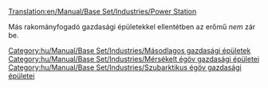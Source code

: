 [[Translation:en/Manual/Base Set/Industries/Power Station]]

{{hu/Manual/Base Set/Industries/Gazdasági épületek| név        = Erőmű
| kép        = en/Manual/Base Set/Industries/Powerstation.png
| klíma      = [[hu/Manual/Éghajlatok|Mérsékelt]], [[hu/Manual/Éghajlatok|szubarktikus]]
| elfogad    = [[hu/Manual/Base Set/Cargos/Szén|Szén]]
| előállít   = <nowiki>---</nowiki>
| megjegyzés = Nem található a [[hu/Manual/Éghajlatok|szubtrópusi]] éghajlaton
}}

Más rakományfogadó gazdasági épületekkel ellentétben az erőmű ''nem'' zár be.

{{hu/Manual/Base Set/Industries/Navbox Gazdasági épületek}}

[[Category:hu/Manual/Base Set/Industries/Másodlagos gazdasági épületek]]
[[Category:hu/Manual/Base Set/Industries/Mérsékelt égöv gazdasági épületei]]
[[Category:hu/Manual/Base Set/Industries/Szubarktikus égöv gazdasági épületei]]